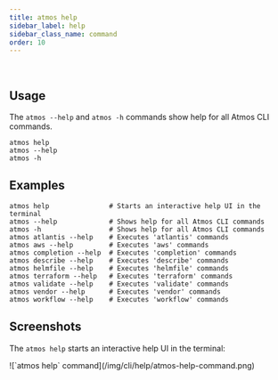 ```yaml
---
title: atmos help
sidebar_label: help
sidebar_class_name: command
order: 10
---
```


<br/>

<Screengrab title="atmos help" slug="atmos--help" />

## Usage

The `atmos --help` and `atmos -h` commands show help for all Atmos CLI commands.

```shell
atmos help
atmos --help
atmos -h
```

## Examples

```shell
atmos help               # Starts an interactive help UI in the terminal
atmos --help             # Shows help for all Atmos CLI commands
atmos -h                 # Shows help for all Atmos CLI commands
atmos atlantis --help    # Executes 'atlantis' commands
atmos aws --help         # Executes 'aws' commands
atmos completion --help  # Executes 'completion' commands
atmos describe --help    # Executes 'describe' commands
atmos helmfile --help    # Executes 'helmfile' commands
atmos terraform --help   # Executes 'terraform' commands
atmos validate --help    # Executes 'validate' commands
atmos vendor --help      # Executes 'vendor' commands
atmos workflow --help    # Executes 'workflow' commands
```

## Screenshots

The `atmos help` starts an interactive help UI in the terminal:

<Terminal title="atmos help (interactive)">
![`atmos help` command](/img/cli/help/atmos-help-command.png)
</Terminal>


